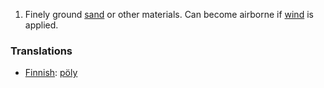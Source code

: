 #Finely ground [[sand]] or other materials.  Can become airborne if [[wind]] is applied.

===Translations===

*[[Finnish]]: [[pöly]]